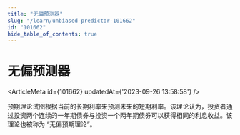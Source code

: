 ```yaml
---
title: "无偏预测器"
slug: "/learn/unbiased-predictor-101662"
id: "101662"
hide_table_of_contents: true
---
```



# 无偏预测器

<ArticleMeta id={101662} updatedAt={'2023-09-26 13:58:58'} />
<div className='border-solid border-b border-t-0 my-4 border-[var(--ifm-color-gray-300)]' />

预期理论试图根据当前的长期利率来预测未来的短期利率。该理论认为，投资者通过投资两个连续的一年期债券与投资一个两年期债券可以获得相同的利息收益。该理论也被称为 “无偏预期理论”。
